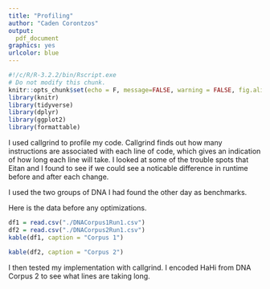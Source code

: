 ---
title: "Profiling"
author: "Caden Corontzos"
output:
  pdf_document
graphics: yes
urlcolor: blue
---

```{r setup, include=FALSE}
#!/c/R/R-3.2.2/bin/Rscript.exe
# Do not modify this chunk.
knitr::opts_chunk$set(echo = F, message=FALSE, warning = FALSE, fig.align = "center")
library(knitr)
library(tidyverse)
library(dplyr)
library(ggplot2)
library(formattable)
```


I used callgrind to profile my code. Callgrind finds out how many instructions are associated with each line of code, which gives an indication of how long each line will take. I looked at some of the trouble spots that Eitan and I found to see if we could see a noticable difference in runtime before and after each change.

I used the two groups of DNA I had found the other day as benchmarks. 

Here is the data before any optimizations. 

```{r, echo=F}
df1 = read.csv("./DNACorpus1Run1.csv")
df2 = read.csv("./DNACorpus2Run1.csv")
kable(df1, caption = "Corpus 1")
```

\pagebreak

```{r}
kable(df2, caption = "Corpus 2")
```

I then tested my implementation with callgrind. I encoded HaHi from DNA Corpus 2 to see what lines are taking long.


